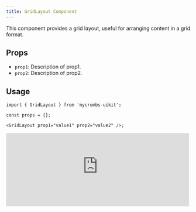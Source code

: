 ```yaml
---
title: GridLayout Component
---
```


This component provides a grid layout, useful for arranging content in a grid format.

## Props

- `prop1`: Description of prop1.
- `prop2`: Description of prop2.

## Usage

```tsx
import { GridLayout } from 'mycrumbs-uikit';

const props = {};

<GridLayout prop1="value1" prop2="value2" />;
```

<iframe 
  src="https://663a6564311e0ec20c42bab9-xlpxfwvbkd.chromatic.com/iframe.html?args=&id=components-grid--default"  
  width="500" 
  height="200"
  style={{ borderRadius: '12px' }}
  className="flex"
  frameBorder="0"
/>

```tsx
import type { FC, ReactNode } from 'react';

import cn from '../cn';

interface GridProps {
  children: ReactNode;
  className?: string;
  classNameChild?: string;
}

export const GridLayout: FC<GridProps> = ({
  children,
  className = '',
  classNameChild = ''
}) => {
  return (
    <div
      className={cn(
        'container mx-auto mt-10 max-w-screen-xl grow px-0 pb-2 pt-8 sm:px-5',
        className
      )}
    >
      <div className={cn('grid grid-cols-12 lg:gap-8', classNameChild)}>
        {children}
      </div>
    </div>
  );
};

export const GridItemFour: FC<GridProps> = ({ children, className = '' }) => {
  return (
    <div className={cn('col-span-12 md:col-span-12 lg:col-span-4', className)}>
      {children}
    </div>
  );
};

export const GridItemEight: FC<GridProps> = ({ children, className = '' }) => {
  return (
    <div
      className={cn('col-span-12 mb-5 md:col-span-12 lg:col-span-4', className)}
    >
      {children}
    </div>
  );
};

```